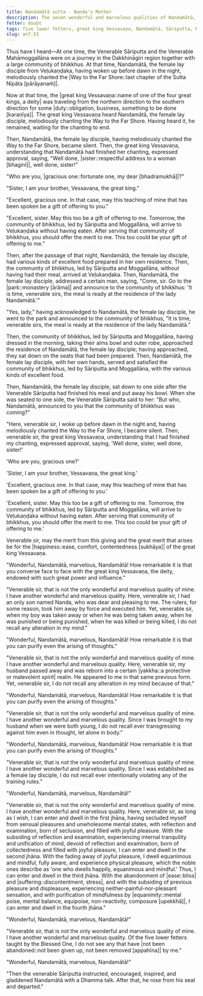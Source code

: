 ```yaml
---
title: Nandamātā sutta - Nanda's Mother
description: The seven wonderful and marvelous qualities of Nandamātā, a female lay disciple.
fetter: doubt
tags: five lower fetters, great king Vessavaṇa, Nandamātā, Sāriputta, Moggallāna, jhana, an, an7
slug: an7.53
---
```


Thus have I heard—At one time, the Venerable Sāriputta and the Venerable Mahāmoggallāna were on a journey in the Dakkhināgiri region together with a large community of bhikkhus. At that time, Nandamātā, the female lay disciple from Veḷukaṇḍaka, having woken up before dawn in the night, melodiously chanted the |Way to the Far Shore::last chapter of the Sutta Nipāta [pārāyanaṁ]|.

Now at that time, the |great king Vessavaṇa::name of one of the four great kings, a deity| was traveling from the northern direction to the southern direction for some |duty::obligation, business, something to be done [karaṇīya]|. The great king Vessavaṇa heard Nandamātā, the female lay disciple, melodiously chanting the Way to the Far Shore. Having heard it, he remained, waiting for the chanting to end.

Then, Nandamātā, the female lay disciple, having melodiously chanted the Way to the Far Shore, became silent. Then, the great king Vessavaṇa, understanding that Nandamātā had finished her chanting, expressed approval, saying, "Well done, |sister::respectful address to a woman [bhaginī]|, well done, sister!"

"Who are you, |gracious one::fortunate one, my dear [bhadramukhā]|?"

"Sister, I am your brother, Vessavaṇa, the great king."

"Excellent, gracious one. In that case, may this teaching of mine that has been spoken be a gift of offering to you."

"Excellent, sister. May this too be a gift of offering to me. Tomorrow, the community of bhikkhus, led by Sāriputta and Moggallāna, will arrive to Veḷukaṇḍaka without having eaten. After serving that community of bhikkhus, you should offer the merit to me. This too could be your gift of offering to me."

Then, after the passage of that night, Nandamātā, the female lay disciple, had various kinds of excellent food prepared in her own residence. Then, the community of bhikkhus, led by Sāriputta and Moggallāna, without having had their meal, arrived at Veḷukaṇḍaka. Then, Nandamātā, the female lay disciple, addressed a certain man, saying, "Come, sir. Go to the |park::monastery [ārāma]| and announce to the community of bhikkhus: 'It is time, venerable sirs, the meal is ready at the residence of the lady Nandamātā.'"

"Yes, lady," having acknowledged to Nandamātā, the female lay disciple, he went to the park and announced to the community of bhikkhus, "It is time, venerable sirs, the meal is ready at the residence of the lady Nandamātā."

Then, the community of bhikkhus, led by Sāriputta and Moggallāna, having dressed in the morning, taking their alms bowl and outer robe, approached the residence of Nandamātā, the female lay disciple; having approached, they sat down on the seats that had been prepared. Then, Nandamātā, the female lay disciple, with her own hands, served and satisfied the community of bhikkhus, led by Sāriputta and Moggallāna, with the various kinds of excellent food.

Then, Nandamātā, the female lay disciple, sat down to one side after the Venerable Sāriputta had finished his meal and put away his bowl. When she was seated to one side, the Venerable Sāriputta said to her: "But who, Nandamātā, announced to you that the community of bhikkhus was coming?"

"Here, venerable sir, I woke up before dawn in the night and, having melodiously chanted the Way to the Far Shore, I became silent. Then, venerable sir, the great king Vessavaṇa, understanding that I had finished my chanting, expressed approval, saying, 'Well done, sister, well done, sister!'

'Who are you, gracious one?'

'Sister, I am your brother, Vessavaṇa, the great king.'

'Excellent, gracious one. In that case, may this teaching of mine that has been spoken be a gift of offering to you.'

'Excellent, sister. May this too be a gift of offering to me. Tomorrow, the community of bhikkhus, led by Sāriputta and Moggallāna, will arrive to Veḷukaṇḍaka without having eaten. After serving that community of bhikkhus, you should offer the merit to me. This too could be your gift of offering to me.'

Venerable sir, may the merit from this giving and the great merit that arises be for the |happiness::ease, comfort, contentedness [sukhāya]| of the great king Vessavaṇa.

"Wonderful, Nandamātā, marvelous, Nandamātā! How remarkable it is that you converse face to face with the great king Vessavaṇa, the deity, endowed with such great power and influence."

"Venerable sir, that is not the only wonderful and marvelous quality of mine. I have another wonderful and marvelous quality. Here, venerable sir, I had an only son named Nanda, who was dear and pleasing to me. The rulers, for some reason, took him away by force and executed him. Yet, venerable sir, when my boy was taken away or when he was being taken away, when he was punished or being punished, when he was killed or being killed, I do not recall any alteration in my mind."

"Wonderful, Nandamātā, marvelous, Nandamātā! How remarkable it is that you can purify even the arising of thoughts."

"Venerable sir, that is not the only wonderful and marvelous quality of mine. I have another wonderful and marvelous quality. Here, venerable sir, my husband passed away and was reborn into a certain |yakkha::a protective or malevolent spirit| realm. He appeared to me in that same previous form. Yet, venerable sir, I do not recall any alteration in my mind because of that."

"Wonderful, Nandamātā, marvelous, Nandamātā! How remarkable it is that you can purify even the arising of thoughts."

"Venerable sir, that is not the only wonderful and marvelous quality of mine. I have another wonderful and marvelous quality. Since I was brought to my husband when we were both young, I do not recall ever transgressing against him even in thought, let alone in body."

"Wonderful, Nandamātā, marvelous, Nandamātā! How remarkable it is that you can purify even the arising of thoughts."

"Venerable sir, that is not the only wonderful and marvelous quality of mine. I have another wonderful and marvelous quality. Since I was established as a female lay disciple, I do not recall ever intentionally violating any of the training rules."

"Wonderful, Nandamātā, marvelous, Nandamātā!"

"Venerable sir, that is not the only wonderful and marvelous quality of mine. I have another wonderful and marvelous quality. Here, venerable sir, as long as I wish, I can enter and dwell in the first jhāna, having secluded myself from sensual pleasures and unwholesome mental states, with reflection and examination, born of seclusion, and filled with joyful pleasure. With the subsiding of reflection and examination, experiencing internal tranquility and unification of mind, devoid of reflection and examination, born of collectedness and filled with joyful pleasure, I can enter and dwell in the second jhāna. With the fading away of joyful pleasure, I dwell equanimous and mindful, fully aware, and experience physical pleasure, which the noble ones describe as 'one who dwells happily, equanimous and mindful.' Thus, I can enter and dwell in the third jhāna. With the abandonment of |ease::bliss| and |suffering::discontentment, stress|, and with the subsiding of previous pleasure and displeasure, experiencing neither-painful-nor-pleasant sensation, and with purification of mindfulness by |equanimity::mental poise, mental balance, equipoise, non-reactivity, composure [upekkhā]|, I can enter and dwell in the fourth jhāna."

"Wonderful, Nandamātā, marvelous, Nandamātā!"

"Venerable sir, that is not the only wonderful and marvelous quality of mine. I have another wonderful and marvelous quality. Of the five lower fetters taught by the Blessed One, I do not see any that have |not been abandoned::not been given up, not been removed [appahīna]| by me."

"Wonderful, Nandamātā, marvelous, Nandamātā!"

"Then the venerable Sāriputta instructed, encouraged, inspired, and gladdened Nandamātā with a Dhamma talk. After that, he rose from his seat and departed."